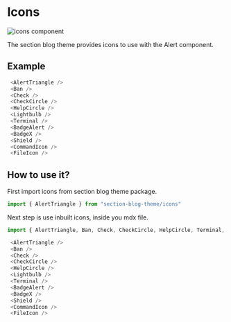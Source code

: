 # Icons

![icons component](/icons.png)

The section blog theme provides icons to use with the Alert component.

## Example

```javascript
 <AlertTriangle />
 <Ban />
 <Check />
 <CheckCircle />
 <HelpCircle />
 <Lightbulb />
 <Terminal />
 <BadgeAlert />
 <BadgeX />
 <Shield />
 <CommandIcon />
 <FileIcon />
```

## How to use it?
First import icons from section blog theme package.

```javascript
import { AlertTriangle } from "section-blog-theme/icons"

```
Next step is use inbuilt icons, inside you mdx file.
```javascript
import { AlertTriangle, Ban, Check, CheckCircle, HelpCircle, Terminal, BadgeAlert, BadgeX, Shield, Lightbulb, CommandIcon, FileIcon } from "section-blog-theme/icons"

 <AlertTriangle />
 <Ban />
 <Check />
 <CheckCircle />
 <HelpCircle />
 <Lightbulb />
 <Terminal />
 <BadgeAlert />
 <BadgeX />
 <Shield />
 <CommandIcon />
 <FileIcon />
```
